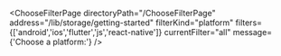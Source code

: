 


<ChooseFilterPage
    directoryPath="/ChooseFilterPage"
    address="/lib/storage/getting-started"
    filterKind="platform"
    filters={['android','ios','flutter','js','react-native']}
    currentFilter="all"
    message={'Choose a platform:'}
/>
